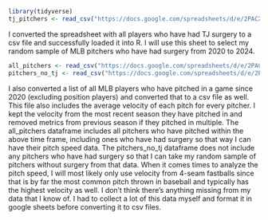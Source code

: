 ```r
library(tidyverse)
tj_pitchers <- read_csv("https://docs.google.com/spreadsheets/d/e/2PACX-1vRza4COxnPzAC9B4iLHSftyQLGLauOseQDMyTZe1Rmv14tBvApecwU8JnCBJ-uGqiXqorOtIeThPoVK/pub?output=csv")
```
I converted the spreadsheet with all players who have had TJ surgery to a csv file and successfully loaded it into R. I will use this sheet to select my random sample of MLB pitchers who have had surgery from 2020 to 2024.

```r
all_pitchers <- read_csv("https://docs.google.com/spreadsheets/d/e/2PACX-1vTH6AIJrKc_Hzu4HbBbNwn54krNj_7b8Pmh-wTAM8AjGSoY6bphzb_KEjN_U7QKZj8HKoUwJ778yT9w/pub?output=csv")
pitchers_no_tj <- read_csv("https://docs.google.com/spreadsheets/d/e/2PACX-1vRiEXf3DkWF1JMN1XLNW0UaPR3pKiNVmnQFfFP_RHdihRQU9WVRxp0Uf_a7oxWBrExJYmvDNvCqvE5w/pub?output=csv")

```
I also converted a list of all MLB players who have pitched in a game since 2020 (excluding position players) and converted that to a csv file as well. This file also includes the average velocity of each pitch for every pitcher. I kept the velocity from the most recent season they have pitched in and removed metrics from previous season if they pitched in multiple. The all_pitchers dataframe includes all pitchers who have pitched within the above time frame, including ones who have had surgery so that way I can have their pitch speed data. The pitchers_no_tj dataframe does not include any pitchers who have had surgery so that I can take my random sample of pitchers without surgery from that data. When it comes times to analyze the pitch speed, I will most likely only use velocity from 4-seam fastballs since that is by far the most common pitch thrown in baseball and typically has the highest velocity as well. I don't think there's anything missing from my data that I know of. I had to collect a lot of this data myself and format it in google sheets before converting it to csv files.
